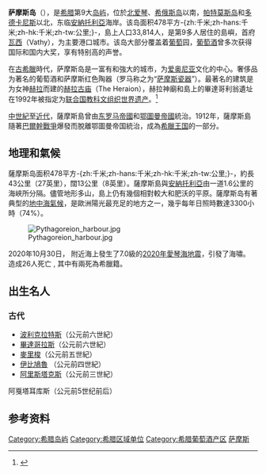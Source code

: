 {{Infobox Greek Dimos
|name              = 萨摩斯岛
|native_name       = Σάμος
|image_skyline     = Samos 049 2009.JPG
|caption_skyline   = 萨摩斯岛首府[[瓦西|瓦西]]
|image_map         = GR_Samos.PNG
|coordinates      = {{Coord|37|44|N|26|50|E}}
|area             = 477.4
|periph           = [[北爱琴|北爱琴]]
|periphunit       = [[萨摩斯州|萨摩斯州]]
|population       = 32,977
|population_as_of = 2011年
|postal_code      = 931 xx
|area_code        = 2273
|license          = MO
|website          = [http://www.samos.gr www.samos.gr]
}}

'''萨摩斯岛'''（{{Lang|el|Σάμος}}），是[[希腊|希腊]]第9大[[岛屿|岛屿]]，位於[[北爱琴|北爱琴]]、[[希俄斯岛|希俄斯岛]]以南，[[帕特莫斯岛|帕特莫斯岛]]和[[多德卡尼斯|多德卡尼斯]]以北，东临[[安納托利亞|安納托利亞]]海岸。该岛面积478平方-{zh:千米;zh-hans:千米;zh-hk:千米;zh-tw:公里;}-，島上人口33,814人，是第9多人居住的島嶼，首府[[瓦西|瓦西]]（Vathy），为主要港口城市。该岛大部分覆盖着[[葡萄|葡萄]]园，[[葡萄酒|葡萄酒]]曾多次获得国际和国内大奖，享有特别高的声誉。

在[[古希臘|古希臘]]時代，萨摩斯岛是一富有和強大的城市，为[[爱奥尼亚|爱奥尼亚]]文化的中心。奢侈品为著名的葡萄酒和萨摩斯红色陶器（罗马称之为“[[萨摩斯瓷器|萨摩斯瓷器]]”）。最著名的建筑是为女神[[赫拉|赫拉]]而建的[[赫拉古庙|赫拉古庙]]（The Heraion），赫拉神廟和島上的畢達哥利翁遺址在1992年被指定为[[联合国教科文组织|联合国教科文组织]][[世界遗产|世界遗产]]。<ref>{{Cite web |url=http://whc.unesco.org/en/list/595 |title=存档副本 |accessdate=2012-03-27 |archive-date=2017-07-11 |archive-url=https://web.archive.org/web/20170711125010/http://whc.unesco.org/en/list/595 |dead-url=no }}</ref>

[[中世紀|中世紀]]至[[近代|近代]]，薩摩斯島曾由[[东罗马帝國|东罗马帝國]]和[[鄂圖曼帝國|鄂圖曼帝國]]統治。1912年，薩摩斯島隨著[[巴爾幹戰爭|巴爾幹戰爭]]爆發而脫離鄂圖曼帝国統治，成為[[希臘王国|希臘王国]]的一部分。

==地理和氣候==
薩摩斯岛面积478平方-{zh:千米;zh-hans:千米;zh-hk:千米;zh-tw:公里;}-，約長43公里（27英里），闊13公里（8英里）。薩摩斯島與[[安納托利亞|安納托利亞]]由一道1.6公里的海峽所分隔。儘管地形多山，島上仍有幾個相對較大和肥沃的平原。薩摩斯岛有著典型的[[地中海氣候|地中海氣候]]，是歐洲陽光最充足的地方之一，幾乎每年日照時數達3300小時（74%）。

[[File:Pythagoreion_harbour.jpg|left]]

{{Weather box
|location = {{GRE}}薩摩斯岛[[瓦西|瓦西]]
|metric first = yes
|single line = yes
| Jan high C = 12
| Feb high C = 13
| Mar high C = 15
| Apr high C = 19
| May high C = 24
| Jun high C = 29
| Jul high C = 31
| Aug high C = 31
| Sep high C = 28
| Oct high C = 22
| Nov high C = 18
| Dec high C = 14
|year high C = 21
| Jan low C = 5
| Feb low C = 6
| Mar low C = 7
| Apr low C = 10
| May low C = 13
| Jun low C = 17
| Jul low C = 20
| Aug low C = 20
| Sep low C = 17
| Oct low C = 13
| Nov low C = 10
| Dec low C = 7
|year low C = 12
| Jan precipitation mm = 159
| Feb precipitation mm = 108
| Mar precipitation mm = 88
| Apr precipitation mm = 42
| May precipitation mm = 28
| Jun precipitation mm = 6
| Jul precipitation mm = 3
| Aug precipitation mm = 3
| Sep precipitation mm = 18
| Oct precipitation mm = 42
| Nov precipitation mm = 103
| Dec precipitation mm = 167
|year precipitation mm = 767
| Jan precipitation days = 12
| Feb precipitation days = 11
| Mar precipitation days = 9
| Apr precipitation days = 8
| May precipitation days = 6
| Jun precipitation days = 3
| Jul precipitation days = 4
| Aug precipitation days = 4
| Sep precipitation days = 3
| Oct precipitation days = 6
| Nov precipitation days = 8
| Dec precipitation days = 13
|year precipitation days = 87
| Jan sun = 155
| Feb sun = 170
| Mar sun = 217
| Apr sun = 270
| May sun = 341
| Jun sun = 390
| Jul sun = 434
| Aug sun = 403
| Sep sun = 330
| Oct sun = 248
| Nov sun = 180
| Dec sun = 155
|year sun = 3293
|source 1 = weather2travel.com<ref>[http://www.weather2travel.com/climate-guides/greece/samos/samos-town.php "Samos Climate Guide"] - weather2travel.com</ref>
|date=September 2011}}

2020年10月30日， 附近海上發生了7.0級的[[2020年愛琴海地震|2020年愛琴海地震]]，引發了海嘯。 造成26人死亡 , 其中有兩死為希臘籍。

==出生名人==
=== 古代 ===
*[[波利克拉特斯|波利克拉特斯]]（公元前六世紀）
*[[畢達哥拉斯|畢達哥拉斯]]（公元前六世紀）
*[[麥里梭|麥里梭]]（公元前五世紀）
*[[伊比鳩魯|伊比鳩魯]] （公元前四世紀）
*[[阿里斯塔克斯|阿里斯塔克斯]]（公元前三世紀）
阿戛塔耳库斯（公元前5世纪前后）

== 参考资料 ==
{{reflist}}

{{愛琴海諸島}}
{{希臘世界遺產}}

{{Authority control}}
{{DEFAULTSORT:Samos}}
[[Category:希腊岛屿|Category:希腊岛屿]]
[[Category:希腊区域单位|Category:希腊区域单位]]
[[Category:希腊葡萄酒产区|Category:希腊葡萄酒产区]]
[[Category:萨摩斯|]]
